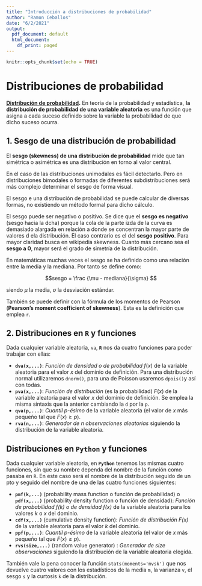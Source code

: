 ```yaml
---
title: "Introducción a distribuciones de probabilidad"
author: "Ramon Ceballos"
date: "6/2/2021"
output:
  pdf_document: default
  html_document:
    df_print: paged
---
```


```r
knitr::opts_chunk$set(echo = TRUE)
```

# **Distribuciones de probabilidad**

**[Distribución de probabilidad](https://es.wikipedia.org/wiki/Distribución_de_probabilidad).** En teoría de la probabilidad y estadística, **la distribución de probabilidad de una variable aleatoria** es una función que asigna a cada suceso definido sobre la variable la probabilidad de que dicho suceso ocurra.

## 1. Sesgo de una distribución de probabilidad

El **sesgo (skewness) de una distribución de probabilidad** mide que tan simétrica o asimétrica es una distribución en torno al valor central.

En el caso de las distribuciones unimodales es fácil detectarlo. Pero en distribuciones bimodales o formadas de diferentes subdistribuciones será más complejo determinar el sesgo de forma visual.

El sesgo e una distribución de probabilidad se puede calcular de diversas formas, no existiendo un método formal para dicho cálculo.

El sesgo puede ser negativo o positivo. Se dice que el **sesgo es negativo** (sesgo hacia la dcha) porque la cola de la parte izda de la curva es demasiado alargada en relación a donde se concentran la mayor parte de valores d ela distribución. El caso contrario es el del **sesgo positivo**. Para mayor claridad busca en wikipedia skewness. Cuanto más cercano sea el **sesgo a 0**, mayor será el grado de simetría de la distribución.

En matemáticas muchas veces el sesgo se ha definido como una relación entre la media y la mediana. Por tanto se define como:

$$sesgo = \frac {\mu - mediana}{\sigma} $$

siendo $\mu$ la media, $\sigma$ la desviación estándar.

También se puede definir con la fórmula de los momentos de Pearson (**Pearson's moment coefficient of skewness**). Esta es la definición que emplea `r`.


## 2. Distribuciones en `R` y funciones

Dada cualquier variable aleatoria, `va`, **`R`** nos da cuatro funciones para poder trabajar con ellas:

- **`dva(x,...)`**: *Función de densidad o de probabilidad* $f(x)$ de la variable aleatoria para el valor  $x$ del dominio de definición. Para una distribución normal utilizaremos `dnorm()`, para una de Poisson usaremos `dpois()`y así con todas.
- **`pva(x,...)`**: *Función de distribución* (es la probabilidad) $F(x)$ de la variable aleatoria para el valor $x$ del dominio de definición. Se emplea la misma sintaxis que la anterior cambiando la `d` por la `p`.
- **`qva(p,...)`**: *Cuantil $p$-ésimo* de la variable aleatoria (el valor de $x$ más pequeño tal que $F(x)\geq p$).
- **`rva(n,...)`**: *Generador de $n$ observaciones aleatorias* siguiendo la distribución de la variable aleatoria.

## Distribuciones en `Python` y funciones

Dada cualquier variable aleatoria, en **`Python`** tenemos las mismas cuatro funciones, sin que su nombre dependa del nombre de la función como pasaba en `R`. En este caso será el nombre de la distribución seguido de un pto y seguido del nombre de una de las cuatro funciones siguientes:

- **`pmf(k,...)`** (probability mass function o función de probabilidad) o **`pdf(x,...)`** (probability density function o función de densidad): *Función de probabilidad $f(k)$ o de densidad $f(x)$* de la variable aleatoria para los valores $k$ o $x$ del dominio.
- **`cdf(x,...)`** (cumulative density function): *Función de distribución $F(x)$* de la variable aleatoria para el valor $k$ del dominio.
- **`ppf(p,...)`**: *Cuantil $p$-ésimo* de la variable aleatoria (el valor de $x$ más pequeño tal que $F(x)\geq p$).
- **`rvs(size,...)`** (random value generator) : *Generador de $size$ observaciones* siguiendo la distribución de la variable aleatoria elegida.

También vale la pena conocer la función `stats(moments='mvsk')` que nos devuelve cuatro valores con los estadísticos de la media `m`, la varianza `v`, el sesgo `s` y la curtosis `k` de la distribución.
